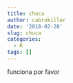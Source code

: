 ```yaml
---
title: chuca
author: cabrokiller
date: '2018-02-28'
slug: chuca
categories:
  - R
tags: []
---
```


funciona por favor